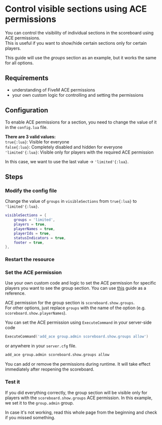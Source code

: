 
# Control visible sections using ACE permissions

You can control the visibility of individual sections in the scoreboard using ACE permissions.  
This is useful if you want to show/hide certain sections only for certain players.

This guide will use the *groups* section as an example, but it works the same for all options.



## Requirements
- understanding of FiveM ACE permissions  
- your own custom logic for controlling and setting the permissions



## Configuration
To enable ACE permissions for a section, you need to change the value of it in the `config.lua` file.

**There are 3 valid values:**  
`true{:lua}`: Visible for everyone  
`false{:lua}`: Completely disabled and hidden for everyone  
`'limited'{:lua}`: Visible only for players with the required ACE permission

In this case, we want to use the last value → `'limited'{:lua}`.



## Steps

<Steps>

### Modify the config file
Change the value of `groups` in `visibleSections` from `true{:lua}` to `'limited'{:lua}`.

```lua {2} /'limited'/
visibleSections = {
    groups = 'limited',
    players = true,
    playerNames = true,
    playerIds = true,
    statusIndicators = true,
    footer = true,
},
```

### Restart the resource

### Set the ACE permission
Use your own custom code and logic to set the ACE permission for specific players you want to see the group section. You can use [this](https://forum.cfx.re/t/90917) guide as a reference.

ACE permission for the group section is `scoreboard.show.groups`.  
For other options, just replace `groups` with the name of the option (e.g. `scoreboard.show.playerNames`).

You can set the ACE permission using `ExecuteCommand` in your server-side code
```lua filename="server.lua"
ExecuteCommand('add_ace group.admin scoreboard.show.groups allow')
```

or anywhere in your `server.cfg` file.
```bash filename="server.cfg"
add_ace group.admin scoreboard.show.groups allow
```

You can add or remove the permissions during runtime. It will take effect immediately after reopening the scoreboard.

### Test it
If you did everything correctly, the group section will be visible only for players with the `scoreboard.show.groups` ACE permission. In this example, we set it to the `group.admin` group.

In case it's not working, read this whole page from the beginning and check if you missed something.

</Steps>